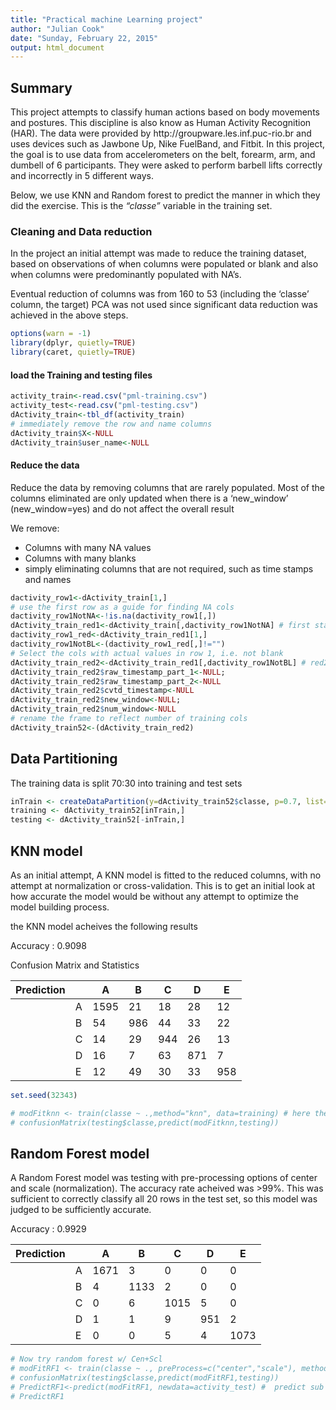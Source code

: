 ```yaml
---
title: "Practical machine Learning project"
author: "Julian Cook"
date: "Sunday, February 22, 2015"
output: html_document
---
```



## Summary

This project attempts to classify human actions based on body movements and postures. This discipline is also know as Human Activity Recognition (HAR). The data were provided by http://groupware.les.inf.puc-rio.br and uses  devices such as Jawbone Up, Nike FuelBand, and Fitbit.  In this project, the goal is to use data from accelerometers on the belt, forearm, arm, and dumbell of 6 participants. They were asked to perform barbell lifts correctly and incorrectly in 5 different ways.

Below, we use KNN and Random forest to predict the manner in which they did the exercise. This is the *"classe"* variable in the training set.

### Cleaning and Data reduction

In the project an initial attempt was made to reduce the training dataset, based on observations of when columns were populated or blank and  also when columns were predominantly populated with NA's.

Eventual reduction of columns was from 160 to 53 (including the 'classe' column, the target)
PCA was not used since significant data reduction was achieved in the above steps.



```r
options(warn = -1)
library(dplyr, quietly=TRUE)
library(caret, quietly=TRUE)

```

#### load the Training and testing files

```r
activity_train<-read.csv("pml-training.csv")
activity_test<-read.csv("pml-testing.csv")
dActivity_train<-tbl_df(activity_train)
# immediately remove the row and name columns
dActivity_train$X<-NULL
dActivity_train$user_name<-NULL


```

#### Reduce the data

Reduce the data by removing columns that are rarely populated. Most of the columns eliminated are only updated when there is a 'new_window' (new_window=yes) and do not affect the overall result

We remove:

- Columns with many NA values
- Columns with many blanks
- simply eliminating columns that are not required, such as time stamps and names

```r
dactivity_row1<-dActivity_train[1,]
# use the first row as a guide for finding NA cols
dactivity_row1NotNA<-!is.na(dactivity_row1[,])
dActivity_train_red1<-dActivity_train[,dactivity_row1NotNA] # first stage of reduction
dactivity_row1_red<-dActivity_train_red1[1,]
dactivity_row1NotBL<-(dactivity_row1_red[,]!="")
# Select the cols with actual values in row 1, i.e. not blank
dActivity_train_red2<-dActivity_train_red1[,dactivity_row1NotBL] # red2 is reduced cols stage2
dActivity_train_red2$raw_timestamp_part_1<-NULL;
dActivity_train_red2$raw_timestamp_part_2<-NULL
dActivity_train_red2$cvtd_timestamp<-NULL
dActivity_train_red2$new_window<-NULL;
dActivity_train_red2$num_window<-NULL
# rename the frame to reflect number of training cols
dActivity_train52<-(dActivity_train_red2)

```

## Data Partitioning

The training data is split 70:30 into training and test sets

```r

inTrain <- createDataPartition(y=dActivity_train52$classe, p=0.7, list=FALSE)
training <- dActivity_train52[inTrain,]
testing <- dActivity_train52[-inTrain,]

```

## KNN model

As an initial attempt, A KNN model is fitted to the reduced columns, with no attempt at normalization or cross-validation. This is to get an initial look at how accurate the model would be without any attempt to optimize the model building process.

the KNN model acheives the following results

Accuracy : 0.9098 


Confusion Matrix and Statistics


|Prediction|    |A    |B    |C    |D    |E|
|---------|----|------|-----|-----|-----|--|
|         |A   | 1595  |  21|   18|   28|   12|
|         |B   |54|  986|   44|   33|   22|
|         |C   |14|  29|  944|   26|   13|
|         |D   |16|  7|   63|  871 |   7|
|         |E   |12| 49|   30|   33|  958|


```r
set.seed(32343)

# modFitknn <- train(classe ~ .,method="knn", data=training) # here the knnmodel is created
# confusionMatrix(testing$classe,predict(modFitknn,testing))


```

## Random Forest model

A Random Forest model was testing with pre-processing options of center and scale (normalization). The accuracy rate acheived was >99%. This was sufficient to correctly classify all 20 rows in the test set, so this model was judged to be sufficiently accurate.

 Accuracy : 0.9929 
 
 |Prediction|    |A    |B    |C    |D    |E|
|---------|----|------|-----|-----|-----|--|
|         |A|1671|    3|    0|    0|    0|
|         |B|    4| 1133|    2|    0|    0|
|         |C|    0|    6| 1015|    5|    0|
|         |D|    1|    1|    9|  951|    2|
|         |E|    0|    0|    5|    4| 1073|

```r

# Now try random forest w/ Cen+Scl
# modFitRF1 <- train(classe ~ ., preProcess=c("center","scale"), method="rf", data=training) # here the Norm'd rf model is created RF1= no CV, normalized
# confusionMatrix(testing$classe,predict(modFitRF1,testing))
# PredictRF1<-predict(modFitRF1, newdata=activity_test) #  predict sub set
# PredictRF1

```



